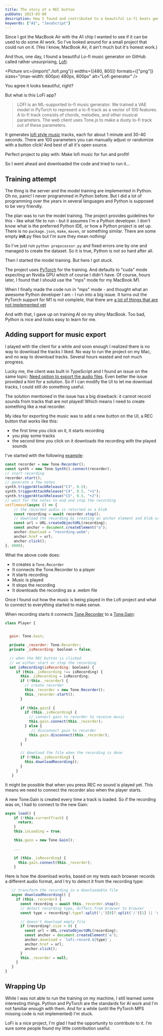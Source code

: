 ```yaml
---
title: The story of a REC button
pubDate: 2023-03-08
description: How I found and contributed to a beautiful Lo-fi beats generator
keywords: ["AI", "JavaScript"]
---
```

Since I got the MacBook Air with the A1 chip I wanted to see if it can be used to do some AI work. So I've looked around for a 
small project that could run on it. (Yes I know, MacBook Air, it ain't much but it's honest work.)

And thus, one day, I found a beautiful Lo-fi music generator on GitHub called rather 
unsurprising, [Lofi](https://github.com/jacbz/Lofi):


<Picture
  src={import("./lofi.png")}
  widths={[480, 800]}
  formats={["png"]}
  sizes="(max-width: 600px) 480px, 800px"
  alt="Lofi generator"
/>

You agree it looks beautiful, right?

But what is this LoFi app?
> LOFI is an ML-supported lo-fi music generator. We trained a VAE model in PyTorch to represent a lo-fi track as a vector of 100 features. A lo-fi track consists of chords, melodies, and other musical parameters. The web client uses Tone.js to make a dusty lo-fi track out of these parameters.

It generates [lofi style music](https://en.wikipedia.org/wiki/Lo-fi_music) tracks, each for about 1 minute and 30-40 seconds. There are 100 parameters you can manually adjust or randomize with a button click! 
And best of all it's open source.

Perfect project to play with: Make lofi music for fun and profit!

So I went ahead and downloaded the code and tried to run it...

## Training attempt

The thing is the server and the model training are implemented in Python. Oh no, panic! I never programmed in Python before.
But I did a lot of programming over the years in several languages and Python is supposed to be very friendly. 

The plan was to run the model training. The project provides guidelines for this - like what file to run - but it assumes 
I'm a Python developer. I don't know what is the preferred Python IDE, or how a Python project is set up. There 
is no `package.json`, `make`, `maven`, or something similar. There are some empty __init__.py files but I'm sure they mean nothing/

So I've just run `python prepocessor.py` and fixed errors one by one and managed to create the dataset. So it is true, Python is not so hard after all.

Then I started the model training. But here I got stuck.

The project uses [PyTorch](https://pytorch.org/) for the training. And defaults to "cuda" mode expecting an Nvidia GPU which 
of course I didn't have. Of course, hours later, I found that I should use the "mps" mode for my MacBook M1.

When I finally made the code run in "mps" mode - and thought what an awesome Python developer I am - I run into a big issue.
It turns out the PyTorch support for M1 is not complete, that there are [a lot of things that are not implemented yet](https://github.com/pytorch/pytorch/issues/77764)

And with that, I gave up on training AI on my shiny MacBook. Too bad, Python is nice and looks easy to learn for me.

## Adding support for music export

I played with the client for a while and soon enough I realized there is no way to download the tracks I liked. No way to run 
the project on my Mac, and no way to download tracks. Several hours wasted and not much progress.

Lucky me, the client was built in TypeScript and I found  an issue on the same topic: [Need option to export the audio files](https://github.com/jacbz/Lofi/issues/1). Even better the issue provided a hint 
for a solution. So if I can modify the UI to let me download tracks, I could still do something useful.

The solution mentioned in the issue has a big drawback: it cannot record sounds from tracks that are not played! Which means I need to create something like a real recorder. 

My idea for exporting the music was to add a new button on the UI, a REC button that works like this:
* the first time you click on it, it starts recording
* you play some tracks
* the second time you click on it downloads the recording with the played sounds

I've started with the following [example](https://tonejs.github.io/docs/14.7.39/Recorder):
```js
const recorder = new Tone.Recorder();
const synth = new Tone.Synth().connect(recorder);
// start recording
recorder.start();
// generate a few notes
synth.triggerAttackRelease("C3", 0.5);
synth.triggerAttackRelease("C4", 0.5, "+1");
synth.triggerAttackRelease("C5", 0.5, "+2");
// wait for the notes to end and stop the recording
setTimeout(async () => {
	// the recorded audio is returned as a blob
	const recording = await recorder.stop();
	// download the recording by creating an anchor element and blob url
	const url = URL.createObjectURL(recording);
	const anchor = document.createElement("a");
	anchor.download = "recording.webm";
	anchor.href = url;
	anchor.click();
}, 4000);
```
What the above code does:
* It creates a `Tone.Recorder`
* It connects the Tone.Recorder to a player 
* It starts recording
* Music is played
* It stops the recording
* It downloads the recording as a .webm file

Once I found out how the music is being played in the Lofi project and what to connect to everything started to make sense.

When recording starts it connects [Tone.Recorder](https://tonejs.github.io/docs/14.7.39/Recorder) to a [Tone.Gain](https://tonejs.github.io/docs/14.7.39/Gain):
```js
class Player {
  

  gain: Tone.Gain;

  private _recorder: Tone.Recorder;
  private _isRecording: boolean = false;

  // when the REC button is clicked
  // we either start or stop the recording
  set isRecording(isRecording: boolean) {
     if (this._isRecording !== isRecording) {
       this._isRecording = isRecording;
       if (!this._recorder) {
         // create recorder
         this._recorder = new Tone.Recorder();
         this._recorder.start();
       }
 
       if (this.gain) {
         if (this._isRecording) {
           // connect gain to recorder to receive music
           this.gain.connect(this._recorder);
         } else {
            // disconnect gain to recorder
           this.gain.disconnect(this._recorder);
         }
       }

       // download the file when the recording is done
       if (!this._isRecording) {
         this.downloadRecording();
       }
     }
   }
```

It might be possible that when you press REC no sound is played yet. This means we need to connect the recorder also when 
the player starts.

A new Tone.Gain is created every time a track is loaded. So if the recording was on, I had to connect to the new Gain:
```js
async load() {
    if (!this.currentTrack) {
      return;
    }
    this.isLoading = true;

    this.gain = new Tone.Gain();

    ... 
    
    if (this._isRecording) {
      this.gain.connect(this._recorder);
    }
```

Here is how the download works, based on my tests each browser records a different audio format, and I try to detect it from the 
recording type:
```js
   // transform the recording in a downloadable file 
   async downloadRecording() {
     if (this._recorder) {
       const recording = await this._recorder.stop();
       // detect recording type, differs from browser to browser
       const type = recording?.type?.split(';')[0]?.split('/')[1] || 'webm';

       // doesn't download empty file
       if (recording?.size > 0) {
         const url = URL.createObjectURL(recording);
         const anchor = document.createElement('a');
         anchor.download = `lofi-record.${type}`;
         anchor.href = url;
         anchor.click();
       }
       this._recorder = null;
     }
   }
}
```

## Wrapping Up
While I was not able to run the training on my machine, I still learned some interesting things. Python and PyTorch 
are the standards for AI work and I'm not familiar enough with them. And for a while (until the PyTorch MPS missing code is not implemented)
I'm stuck.

LoFi is a nice project, I'm glad I had the opportunity to contribute to it. I'm sure some people found my little contribution useful.
